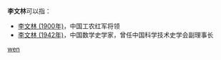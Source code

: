 '''李文林'''可以指：
* [[李文林_(1900年)|李文林 (1900年)]]，中国工农红军将领
* [[李文林_(1942年)|李文林 (1942年)]]，中国数学史学家，曾任中国科学技术史学会副理事长

{{disambig}}

[[Category:三字李姓人名消歧义|wen]]